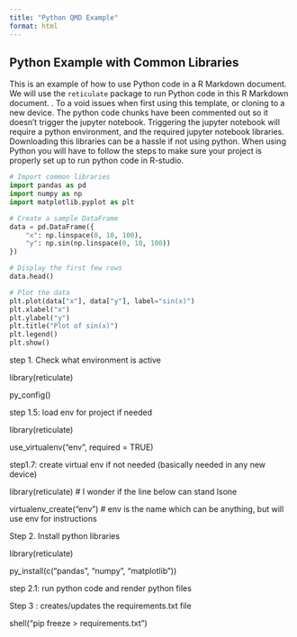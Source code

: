 ```yaml
---
title: "Python QMD Example"
format: html
---
```


## Python Example with Common Libraries  

This is an example of how to use Python code in a R Markdown document. We will use the `reticulate` package to run Python code in this R Markdown document.
.
To a void issues when first using this template, or cloning to a new device. The python code chunks have been commented out so it doesn't trigger the jupyter notebook. Triggering the jupyter notebook will require a python environment, and the required jupyter notebook libraries. Downloading this libraries can be a hassle if not using python. When using Python you will have to follow the steps to make sure your project is properly set up to run python code in R-studio. 

```python
# Import common libraries
import pandas as pd
import numpy as np
import matplotlib.pyplot as plt

# Create a sample DataFrame
data = pd.DataFrame({
    "x": np.linspace(0, 10, 100),
    "y": np.sin(np.linspace(0, 10, 100))
})

# Display the first few rows
data.head()


```

```python
# Plot the data
plt.plot(data["x"], data["y"], label="sin(x)")
plt.xlabel("x")
plt.ylabel("y")
plt.title("Plot of sin(x)")
plt.legend()
plt.show()

```





step 1. Check what environment is active

library(reticulate)

py_config()

step 1.5: load env for project if needed

library(reticulate)

use_virtualenv("env", required = TRUE)

step1.7: create virtual env if not needed (basically needed in any new device)

library(reticulate) # I wonder if the line below can stand lsone

virtualenv_create("env") # env is the name which can be anything, but will use env for instructions

Step 2. Install python libraries 

library(reticulate)

py_install(c("pandas", "numpy", "matplotlib"))

step 2.1: run python code and render python files

Step 3 : creates/updates the requirements.txt file

shell("pip freeze > requirements.txt")


